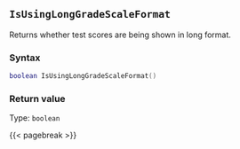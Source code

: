 ## `IsUsingLongGradeScaleFormat`

Returns whether test scores are being shown in long format.

### Syntax {-}

``` .lua
boolean IsUsingLongGradeScaleFormat()
```


### Return value {-}

Type: `boolean`


{{< pagebreak >}}